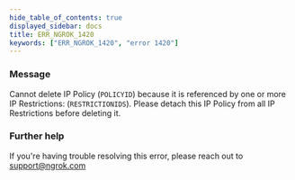 ```yaml
---
hide_table_of_contents: true
displayed_sidebar: docs
title: ERR_NGROK_1420
keywords: ["ERR_NGROK_1420", "error 1420"]
---
```


### Message

Cannot delete IP Policy (`POLICYID`) because it is referenced by one or more IP Restrictions: (`RESTRICTIONIDS`). Please detach this IP Policy from all IP Restrictions before deleting it.

### Further help

If you're having trouble resolving this error, please reach out to [support@ngrok.com](mailto:support@ngrok.com?subject=Help%20with%20ERR_NGROK_1420)
